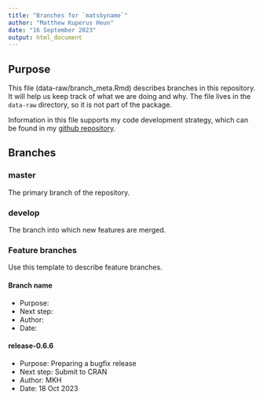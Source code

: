 ```yaml
---
title: "Branches for `matsbyname`"
author: "Matthew Kuperus Heun"
date: "16 September 2023"
output: html_document
---
```



## Purpose

This file (data-raw/branch_meta.Rmd) describes branches in this repository.
It will help us keep track of what we are doing and why.
The file lives in the `data-raw` directory, so it is not part of the package.

Information in this file supports my code development strategy,
which can be found in my 
[github repository](https://github.com/MatthewHeun/DevelopmentStrategies).


## Branches

### master

The primary branch of the repository. 

### develop

The branch into which new features are merged.

### Feature branches

Use this template to describe feature branches.

#### Branch name

* Purpose:
* Next step:
* Author:
* Date: 



#### release-0.6.6

* Purpose: Preparing a bugfix release
* Next step: Submit to CRAN
* Author: MKH
* Date: 18 Oct 2023

